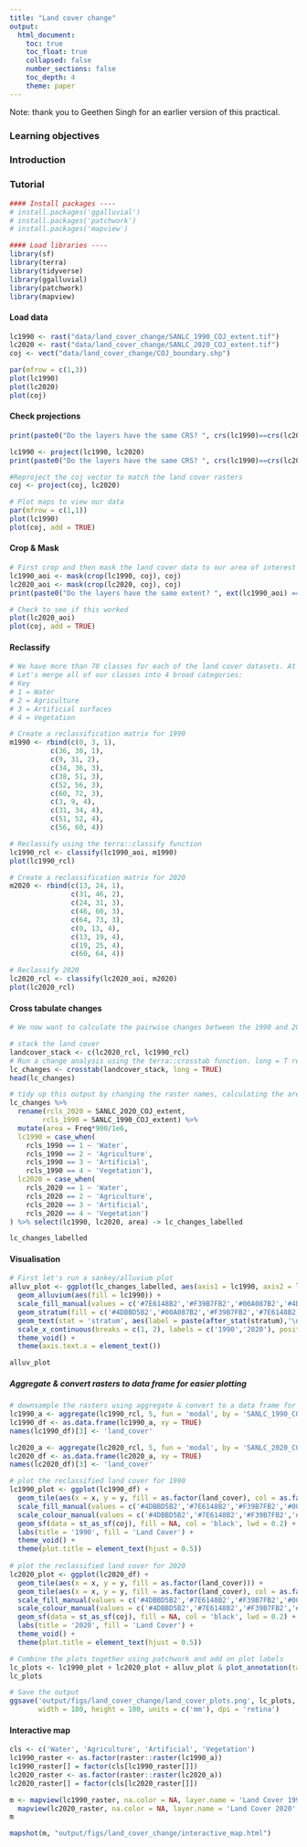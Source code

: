 ```yaml
---
title: "Land cover change"
output: 
  html_document:
    toc: true
    toc_float: true
    collapsed: false
    number_sections: false
    toc_depth: 4
    theme: paper
---
```


Note: thank you to Geethen Singh for an earlier version of this practical.

### Learning objectives

### Introduction

### Tutorial

```r
#### Install packages ----
# install.packages('ggalluvial') 
# install.packages('patchwork')
# install.packages('mapview')

#### Load libraries ----
library(sf)
library(terra)
library(tidyverse)
library(ggalluvial)
library(patchwork)
library(mapview)
```

#### Load data 

```r
lc1990 <- rast("data/land_cover_change/SANLC_1990_COJ_extent.tif")
lc2020 <- rast("data/land_cover_change/SANLC_2020_COJ_extent.tif")
coj <- vect("data/land_cover_change/COJ_boundary.shp")
```

```r
par(mfrow = c(1,3))
plot(lc1990)
plot(lc2020)
plot(coj)
```

#### Check projections

```r
print(paste0("Do the layers have the same CRS? ", crs(lc1990)==crs(lc2020)))

lc1990 <- project(lc1990, lc2020)
print(paste0("Do the layers have the same CRS? ", crs(lc1990)==crs(lc2020)))

#Reproject the coj vector to match the land cover rasters
coj <- project(coj, lc2020)

# Plot maps to view our data
par(mfrow = c(1,1))
plot(lc1990)
plot(coj, add = TRUE)
```

#### Crop & Mask

```r
# First crop and then mask the land cover data to our area of interest
lc1990_aoi <- mask(crop(lc1990, coj), coj)
lc2020_aoi <- mask(crop(lc2020, coj), coj)
print(paste0("Do the layers have the same extent? ", ext(lc1990_aoi) == ext(lc2020_aoi)))

# Check to see if this worked
plot(lc2020_aoi)
plot(coj, add = TRUE)
```

#### Reclassify

```r
# We have more than 70 classes for each of the land cover datasets. At this point we want to reclassify these classes to simpler classes
# Let's merge all of our classes into 4 broad categories:
# Key
# 1 = Water
# 2 = Agriculture
# 3 = Artificial surfaces
# 4 = Vegetation

# Create a reclassification matrix for 1990
m1990 <- rbind(c(0, 3, 1),
          c(36, 38, 1),
          c(9, 31, 2),
          c(34, 36, 3),
          c(38, 51, 3),
          c(52, 56, 3),
          c(60, 72, 3),
          c(3, 9, 4),
          c(31, 34, 4),
          c(51, 52, 4),
          c(56, 60, 4))

# Reclassify using the terra::classify function
lc1990_rcl <- classify(lc1990_aoi, m1990)
plot(lc1990_rcl)
```

```r
# Create a reclassification matrix for 2020
m2020 <- rbind(c(13, 24, 1),
               c(31, 46, 2),
               c(24, 31, 3),
               c(46, 60, 3),
               c(64, 73, 3),
               c(0, 13, 4),
               c(13, 19, 4),
               c(19, 25, 4),
               c(60, 64, 4))

# Reclassify 2020
lc2020_rcl <- classify(lc2020_aoi, m2020)
plot(lc2020_rcl)
```

#### Cross tabulate changes

```r
# We now want to calculate the pairwise changes between the 1990 and 2020 land cover data.

# stack the land cover
landcover_stack <- c(lc2020_rcl, lc1990_rcl)
# Run a change analysis using the terra::crosstab function. long = T returns a data frame instead of a table.
lc_changes <- crosstab(landcover_stack, long = TRUE)
head(lc_changes)
```

```r
# tidy up this output by changing the raster names, calculating the area of each class and assigning the full names back to the numbers
lc_changes %>% 
  rename(rcls_2020 = SANLC_2020_COJ_extent,
        rcls_1990 = SANLC_1990_COJ_extent) %>%
  mutate(area = Freq*900/1e6,
  lc1990 = case_when(
    rcls_1990 == 1 ~ 'Water',
    rcls_1990 == 2 ~ 'Agriculture',
    rcls_1990 == 3 ~ 'Artificial',
    rcls_1990 == 4 ~ 'Vegetation'),
  lc2020 = case_when(
    rcls_2020 == 1 ~ 'Water',
    rcls_2020 == 2 ~ 'Agriculture',
    rcls_2020 == 3 ~ 'Artificial',
    rcls_2020 == 4 ~ 'Vegetation')
) %>% select(lc1990, lc2020, area) -> lc_changes_labelled

lc_changes_labelled
```

#### Visualisation

```r
# First let's run a sankey/alluvium plot
alluv_plot <- ggplot(lc_changes_labelled, aes(axis1 = lc1990, axis2 = lc2020, y = area)) +
  geom_alluvium(aes(fill = lc1990)) +
  scale_fill_manual(values = c('#7E6148B2','#F39B7FB2','#00A087B2','#4DBBD5B2'), guide = 'none') +
  geom_stratum(fill = c('#4DBBD5B2','#00A087B2','#F39B7FB2','#7E6148B2','#4DBBD5B2','#00A087B2','#F39B7FB2','#7E6148B2'), col = NA, alpha = 0.8) +
  geom_text(stat = 'stratum', aes(label = paste(after_stat(stratum),'\n',round(after_stat(prop)*100,1))), size = 2.5) +
  scale_x_continuous(breaks = c(1, 2), labels = c('1990','2020'), position = 'top') +
  theme_void() +
  theme(axis.text.x = element_text())

alluv_plot
```

##### Aggregate & convert rasters to data frame for easier plotting

```r
# downsample the rasters using aggregate & convert to a data frame for plotting with ggplot2
lc1990_a <- aggregate(lc1990_rcl, 5, fun = 'modal', by = 'SANLC_1990_COJ_extent')
lc1990_df <- as.data.frame(lc1990_a, xy = TRUE)
names(lc1990_df)[3] <- 'land_cover'

lc2020_a <- aggregate(lc2020_rcl, 5, fun = 'modal', by = 'SANLC_2020_COJ_extent')
lc2020_df <- as.data.frame(lc2020_a, xy = TRUE)
names(lc2020_df)[3] <- 'land_cover'
```

```r
# plot the reclassified land cover for 1990
lc1990_plot <- ggplot(lc1990_df) +
  geom_tile(aes(x = x, y = y, fill = as.factor(land_cover), col = as.factor(land_cover))) +
  scale_fill_manual(values = c('#4DBBD5B2','#7E6148B2','#F39B7FB2','#00A087B2'),labels = c('Water', 'Agriculture', 'Artificial', 'Vegetation'), guide = 'none') +
  scale_colour_manual(values = c('#4DBBD5B2','#7E6148B2','#F39B7FB2','#00A087B2'), guide = 'none') +
  geom_sf(data = st_as_sf(coj), fill = NA, col = 'black', lwd = 0.2) +
  labs(title = '1990', fill = 'Land Cover') +
  theme_void() +
  theme(plot.title = element_text(hjust = 0.5)) 
  
# plot the reclassified land cover for 2020
lc2020_plot <- ggplot(lc2020_df) +
  geom_tile(aes(x = x, y = y, fill = as.factor(land_cover))) +
  geom_tile(aes(x = x, y = y, fill = as.factor(land_cover), col = as.factor(land_cover))) +
  scale_fill_manual(values = c('#4DBBD5B2','#7E6148B2','#F39B7FB2','#00A087B2'),labels = c('Water', 'Agriculture', 'Artificial', 'Vegetation'), guide = 'none') +
  scale_colour_manual(values = c('#4DBBD5B2','#7E6148B2','#F39B7FB2','#00A087B2'), guide = 'none') +
  geom_sf(data = st_as_sf(coj), fill = NA, col = 'black', lwd = 0.2) +
  labs(title = '2020', fill = 'Land Cover') +
  theme_void() +
  theme(plot.title = element_text(hjust = 0.5)) 
```

```r
# Combine the plots together using patchwork and add on plot labels
lc_plots <- lc1990_plot + lc2020_plot + alluv_plot & plot_annotation(tag_levels = 'a', tag_suffix = ')')
lc_plots
```

```r
# Save the output
ggsave('output/figs/land_cover_change/land_cover_plots.png', lc_plots,
       width = 180, height = 100, units = c('mm'), dpi = 'retina')
```

#### Interactive map

```r
cls <- c('Water', 'Agriculture', 'Artificial', 'Vegetation')
lc1990_raster <- as.factor(raster::raster(lc1990_a))
lc1990_raster[] = factor(cls[lc1990_raster[]])
lc2020_raster <- as.factor(raster::raster(lc2020_a))
lc2020_raster[] = factor(cls[lc2020_raster[]])

m <- mapview(lc1990_raster, na.color = NA, layer.name = 'Land Cover 1990', alpha = 1) +
  mapview(lc2020_raster, na.color = NA, layer.name = 'Land Cover 2020', alpha = 1, legend = FALSE)
m
```

```r
mapshot(m, "output/figs/land_cover_change/interactive_map.html")
```

